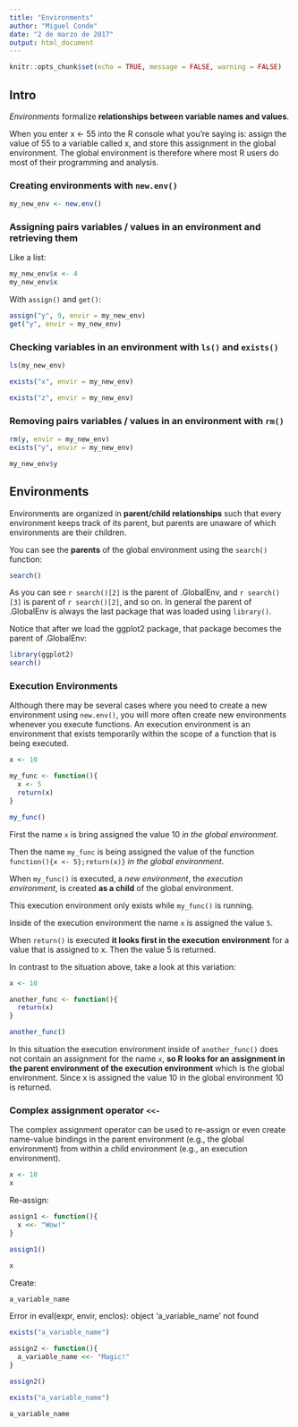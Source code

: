 ```yaml
---
title: "Environments"
author: "Miguel Conde"
date: "2 de marzo de 2017"
output: html_document
---
```


```r
knitr::opts_chunk$set(echo = TRUE, message = FALSE, warning = FALSE)
```

## Intro

*Environments* formalize **relationships between variable names and values**. 

When you enter x <- 55 into the R console what you’re saying is: assign the value of 55 to a variable called x, and store this assignment in the global environment. The global environment is therefore where most R users do most of their programming and analysis.

### Creating environments with `new.env()`
```r
my_new_env <- new.env()
```

### Assigning pairs variables / values in an environment and retrieving them

Like a list:
```r
my_new_env$x <- 4
my_new_env$x
```

With `assign()` and `get()`:
```r
assign("y", 9, envir = my_new_env)
get("y", envir = my_new_env)
```

### Checking variables in an environment with `ls()` and `exists()`
```r
ls(my_new_env)
```

```r
exists("x", envir = my_new_env)
```

```r
exists("z", envir = my_new_env)
```

### Removing pairs variables / values in an environment with `rm()`
```r
rm(y, envir = my_new_env)
exists("y", envir = my_new_env)
```

```r
my_new_env$y
```

## Environments

Environments are organized in **parent/child relationships** such that every
environment keeps track of its parent, but parents are unaware of which
environments are their children.

You can see the **parents** of the global environment using the `search()` function:
```r
search()
```

As you can see `r search()[2]` is the parent of .GlobalEnv, and `r search()[3]` is parent of `r search()[2]`, and so on. In general the parent of .GlobalEnv is always the last package that was loaded using `library()`. 

Notice that after we load the ggplot2 package, that package becomes the parent of .GlobalEnv:

```r
library(ggplot2)
search()
```

### Execution Environments
Although there may be several cases where you need to create a new environment
using `new.env()`, you will more often create new environments whenever
you execute functions. An execution environment is an environment that
exists temporarily within the scope of a function that is being executed.

```r
x <- 10

my_func <- function(){
  x <- 5
  return(x)
}

my_func()
```
First the name `x` is bring assigned the value 10 *in the global environment*.

Then the name `my_func` is being assigned the value of the function `function(){x <- 5};return(x)}` *in the global environment*.

When `my_func()` is executed, a *new environment*, the
*execution environment*, is created **as a child** of the global environment.

This execution environment only exists while `my_func()` is running. 

Inside of the execution environment the name `x` is assigned the value `5`.

When `return()` is executed **it looks first in the execution environment** for a value that is assigned to x. Then the value 5 is returned.

In contrast to the situation above, take a look at this variation:
```r
x <- 10

another_func <- function(){
  return(x)
}

another_func()
```

In this situation the execution environment inside of `another_func()` does
not contain an assignment for the name `x`, **so R looks for an assignment in
the parent environment of the execution environment** which is the global
environment. Since x is assigned the value 10 in the global environment 10 is
returned.

### Complex assignment operator `<<-`

The complex assignment operator can be used to re-assign or even create name-value bindings in the parent environment (e.g., the global environment) from within a child environment (e.g., an execution environment).

```r
x <- 10
x
```
Re-assign:

```r
assign1 <- function(){
  x <<- "Wow!"
}

assign1()

x
```

Create:
```r
a_variable_name
```

Error in eval(expr, envir, enclos): object 'a_variable_name' not found
```r
exists("a_variable_name")
```

```r
assign2 <- function(){
  a_variable_name <<- "Magic!"
}

assign2()

exists("a_variable_name")
```

```r
a_variable_name
```

